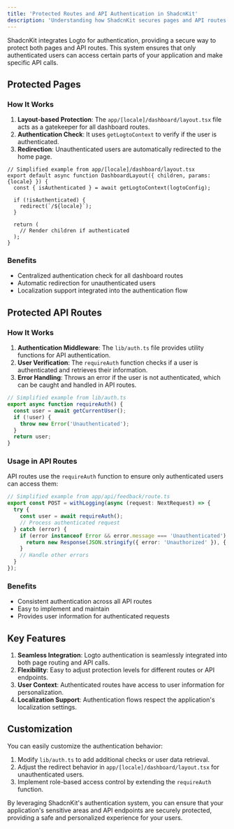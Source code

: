 ```yaml
---
title: 'Protected Routes and API Authentication in ShadcnKit'
description: 'Understanding how ShadcnKit secures pages and API routes using Logto'
---
```




ShadcnKit integrates Logto for authentication, providing a secure way to protect both pages and API routes. This system ensures that only authenticated users can access certain parts of your application and make specific API calls.

## Protected Pages

### How It Works

1. **Layout-based Protection**: The `app/[locale]/dashboard/layout.tsx` file acts as a gatekeeper for all dashboard routes.
2. **Authentication Check**: It uses `getLogtoContext` to verify if the user is authenticated.
3. **Redirection**: Unauthenticated users are automatically redirected to the home page.

```tsx
// Simplified example from app/[locale]/dashboard/layout.tsx
export default async function DashboardLayout({ children, params: {locale} }) {
  const { isAuthenticated } = await getLogtoContext(logtoConfig);

  if (!isAuthenticated) {
    redirect(`/${locale}`); 
  }
  
  return (
    // Render children if authenticated
  );
}
```

### Benefits

- Centralized authentication check for all dashboard routes
- Automatic redirection for unauthenticated users
- Localization support integrated into the authentication flow

## Protected API Routes

### How It Works

1. **Authentication Middleware**: The `lib/auth.ts` file provides utility functions for API authentication.
2. **User Verification**: The `requireAuth` function checks if a user is authenticated and retrieves their information.
3. **Error Handling**: Throws an error if the user is not authenticated, which can be caught and handled in API routes.

```typescript
// Simplified example from lib/auth.ts
export async function requireAuth() {
  const user = await getCurrentUser();
  if (!user) {
    throw new Error('Unauthenticated');
  }
  return user;
}
```

### Usage in API Routes

API routes use the `requireAuth` function to ensure only authenticated users can access them:

```typescript
// Simplified example from app/api/feedback/route.ts
export const POST = withLogging(async (request: NextRequest) => {
  try {
    const user = await requireAuth();
    // Process authenticated request
  } catch (error) {
    if (error instanceof Error && error.message === 'Unauthenticated') {
      return new Response(JSON.stringify({ error: 'Unauthorized' }), { status: 401 });
    }
    // Handle other errors
  }
});
```

### Benefits

- Consistent authentication across all API routes
- Easy to implement and maintain
- Provides user information for authenticated requests

## Key Features

1. **Seamless Integration**: Logto authentication is seamlessly integrated into both page routing and API calls.
2. **Flexibility**: Easy to adjust protection levels for different routes or API endpoints.
3. **User Context**: Authenticated routes have access to user information for personalization.
4. **Localization Support**: Authentication flows respect the application's localization settings.

## Customization

You can easily customize the authentication behavior:

1. Modify `lib/auth.ts` to add additional checks or user data retrieval.
2. Adjust the redirect behavior in `app/[locale]/dashboard/layout.tsx` for unauthenticated users.
3. Implement role-based access control by extending the `requireAuth` function.

By leveraging ShadcnKit's authentication system, you can ensure that your application's sensitive areas and API endpoints are securely protected, providing a safe and personalized experience for your users.